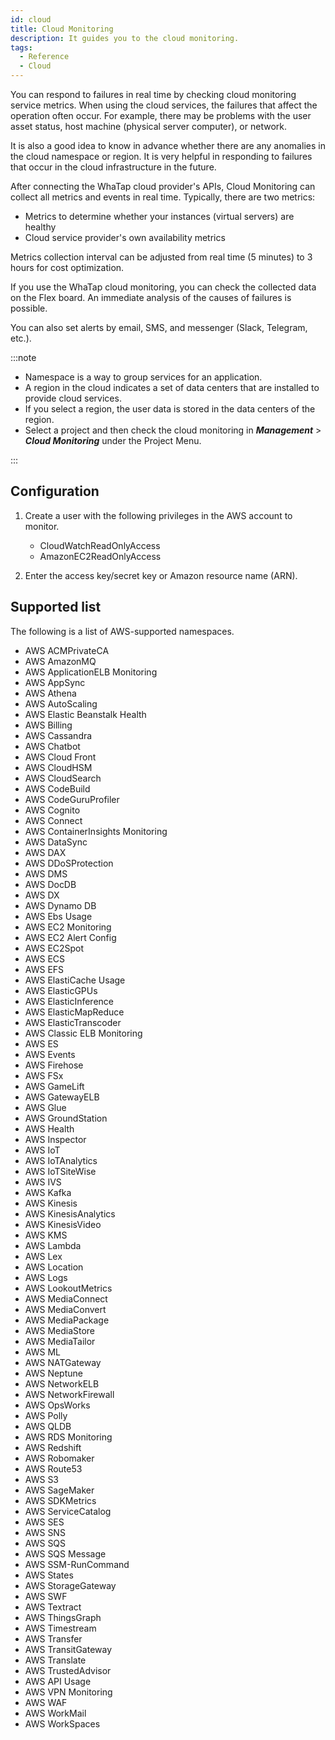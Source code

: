 ```yaml
---
id: cloud
title: Cloud Monitoring
description: It guides you to the cloud monitoring.
tags:
  - Reference
  - Cloud
---
```


You can respond to failures in real time by checking cloud monitoring service metrics. When using the cloud services, the failures that affect the operation often occur. For example, there may be problems with the user asset status, host machine (physical server computer), or network.

It is also a good idea to know in advance whether there are any anomalies in the cloud namespace or region. It is very helpful in responding to failures that occur in the cloud infrastructure in the future.

After connecting the WhaTap cloud provider's APIs, Cloud Monitoring can collect all metrics and events in real time.
Typically, there are two metrics:

- Metrics to determine whether your instances (virtual servers) are healthy
- Cloud service provider's own availability metrics

Metrics collection interval can be adjusted from real time (5 minutes) to 3 hours for cost optimization.

If you use the WhaTap cloud monitoring, you can check the collected data on the Flex board. An immediate analysis of the causes of failures is possible.

You can also set alerts by email, SMS, and messenger (Slack, Telegram, etc.).

:::note

- Namespace is a way to group services for an application.
- A region in the cloud indicates a set of data centers that are installed to provide cloud services.
- If you select a region, the user data is stored in the data centers of the region.
- Select a project and then check the cloud monitoring in **_Management_** > **_Cloud Monitoring_** under the Project Menu.

:::

## Configuration

1. Create a user with the following privileges in the AWS account to monitor.

   - CloudWatchReadOnlyAccess
   - AmazonEC2ReadOnlyAccess

2. Enter the access key/secret key or Amazon resource name (ARN).

## Supported list

The following is a list of AWS-supported namespaces.

- AWS ACMPrivateCA
- AWS AmazonMQ
- AWS ApplicationELB Monitoring
- AWS AppSync
- AWS Athena
- AWS AutoScaling
- AWS Elastic Beanstalk Health
- AWS Billing
- AWS Cassandra
- AWS Chatbot
- AWS Cloud Front
- AWS CloudHSM
- AWS CloudSearch
- AWS CodeBuild
- AWS CodeGuruProfiler
- AWS Cognito
- AWS Connect
- AWS ContainerInsights Monitoring
- AWS DataSync
- AWS DAX
- AWS DDoSProtection
- AWS DMS
- AWS DocDB
- AWS DX
- AWS Dynamo DB
- AWS Ebs Usage
- AWS EC2 Monitoring
- AWS EC2 Alert Config
- AWS EC2Spot
- AWS ECS
- AWS EFS
- AWS ElastiCache Usage
- AWS ElasticGPUs
- AWS ElasticInference
- AWS ElasticMapReduce
- AWS ElasticTranscoder
- AWS Classic ELB Monitoring
- AWS ES
- AWS Events
- AWS Firehose
- AWS FSx
- AWS GameLift
- AWS GatewayELB
- AWS Glue
- AWS GroundStation
- AWS Health
- AWS Inspector
- AWS IoT
- AWS IoTAnalytics
- AWS IoTSiteWise
- AWS IVS
- AWS Kafka
- AWS Kinesis
- AWS KinesisAnalytics
- AWS KinesisVideo
- AWS KMS
- AWS Lambda
- AWS Lex
- AWS Location
- AWS Logs
- AWS LookoutMetrics
- AWS MediaConnect
- AWS MediaConvert
- AWS MediaPackage
- AWS MediaStore
- AWS MediaTailor
- AWS ML
- AWS NATGateway
- AWS Neptune
- AWS NetworkELB
- AWS NetworkFirewall
- AWS OpsWorks
- AWS Polly
- AWS QLDB
- AWS RDS Monitoring
- AWS Redshift
- AWS Robomaker
- AWS Route53
- AWS S3
- AWS SageMaker
- AWS SDKMetrics
- AWS ServiceCatalog
- AWS SES
- AWS SNS
- AWS SQS
- AWS SQS Message
- AWS SSM-RunCommand
- AWS States
- AWS StorageGateway
- AWS SWF
- AWS Textract
- AWS ThingsGraph
- AWS Timestream
- AWS Transfer
- AWS TransitGateway
- AWS Translate
- AWS TrustedAdvisor
- AWS API Usage
- AWS VPN Monitoring
- AWS WAF
- AWS WorkMail
- AWS WorkSpaces

